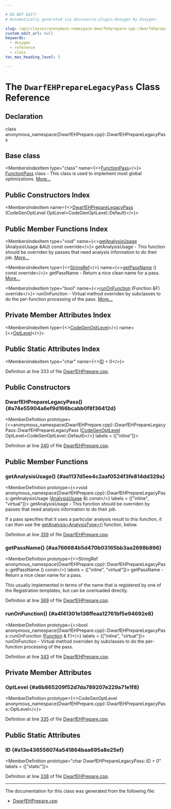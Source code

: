 ```yaml
---

# DO NOT EDIT!
# Automatically generated via docusaurus-plugin-doxygen by Doxygen.

slug: /api/classes/anonymous-namespace-dwarfehprepare-cpp-/dwarfehpreparelegacypass
custom_edit_url: null
keywords:
  - doxygen
  - reference
  - class
toc_max_heading_level: 3

---
```





# The `DwarfEHPrepareLegacyPass` Class Reference

<DoxygenPage pluginConfig={pluginConfig}>



## Declaration

<CodeBlock>class anonymous_namespace{DwarfEHPrepare.cpp}::DwarfEHPrepareLegacyPass</CodeBlock>

## Base class

<MembersIndex>

<MembersIndexItem
  type="class"
  name={<><a href="/docs/api/classes/llvm/functionpass">FunctionPass</a></>}>
<a href="/docs/api/classes/llvm/functionpass">FunctionPass</a> class - This class is used to implement most global optimizations. <a href="/docs/api/classes/llvm/functionpass/#details">More...</a>
</MembersIndexItem>

</MembersIndex>

## Public Constructors Index

<MembersIndex>

<MembersIndexItem
  name={<><a href="#a74e55904a6ef9d166bcabb0f8f36412d">DwarfEHPrepareLegacyPass</a> (CodeGenOptLevel OptLevel=CodeGenOptLevel::Default)</>}>
</MembersIndexItem>

</MembersIndex>

## Public Member Functions Index

<MembersIndex>

<MembersIndexItem
  type="void"
  name={<><a href="#aa1137d5ee4c2aaf0524f3fe814dd329a">getAnalysisUsage</a> (AnalysisUsage &amp;AU) const override</>}>
getAnalysisUsage - This function should be overriden by passes that need analysis information to do their job. <a href="#aa1137d5ee4c2aaf0524f3fe814dd329a">More...</a>
</MembersIndexItem>

<MembersIndexItem
  type={<><a href="/docs/api/classes/llvm/stringref">StringRef</a></>}
  name={<><a href="#aa766684b5d470b03165bb3aa2698b896">getPassName</a> () const override</>}>
getPassName - Return a nice clean name for a pass. <a href="#aa766684b5d470b03165bb3aa2698b896">More...</a>
</MembersIndexItem>

<MembersIndexItem
  type="bool"
  name={<><a href="#a4f41301e138ffeaa12761bf5e94692e8">runOnFunction</a> (Function &amp;F) override</>}>
runOnFunction - Virtual method overriden by subclasses to do the per-function processing of the pass. <a href="#a4f41301e138ffeaa12761bf5e94692e8">More...</a>
</MembersIndexItem>

</MembersIndex>

## Private Member Attributes Index

<MembersIndex>

<MembersIndexItem
  type={<><a href="/docs/api/namespaces/llvm/#a8ec1bf8d7b792ca9fac56f8514db18d2">CodeGenOptLevel</a></>}
  name={<><a href="#a6b865209f52d7da789207e229a71e1f8">OptLevel</a></>}>
</MembersIndexItem>

</MembersIndex>

## Public Static Attributes Index

<MembersIndex>

<MembersIndexItem
  type="char"
  name={<><a href="#a13e436556074a541864baa695a8e25ef">ID</a> = 0</>}>
</MembersIndexItem>

</MembersIndex>


Definition at line 333 of file <a href="/docs/api/files/lib/lib/codegen/dwarfehprepare-cpp">DwarfEHPrepare.cpp</a>.

<SectionDefinition>

## Public Constructors

### DwarfEHPrepareLegacyPass() {#a74e55904a6ef9d166bcabb0f8f36412d}

<MemberDefinition
  prototype={<>anonymous&#95;namespace&#123;DwarfEHPrepare.cpp&#125;::DwarfEHPrepareLegacyPass::DwarfEHPrepareLegacyPass (<a href="/docs/api/namespaces/llvm/#a8ec1bf8d7b792ca9fac56f8514db18d2">CodeGenOptLevel</a> OptLevel=CodeGenOptLevel::Default)</>}
  labels = {["inline"]}>

Definition at line <a href="/docs/api/files/lib/lib/codegen/dwarfehprepare-cpp/#l00340">340</a> of file <a href="/docs/api/files/lib/lib/codegen/dwarfehprepare-cpp">DwarfEHPrepare.cpp</a>.
</MemberDefinition>

</SectionDefinition>

<SectionDefinition>

## Public Member Functions

### getAnalysisUsage() {#aa1137d5ee4c2aaf0524f3fe814dd329a}

<MemberDefinition
  prototype={<>void anonymous&#95;namespace&#123;DwarfEHPrepare.cpp&#125;::DwarfEHPrepareLegacyPass::getAnalysisUsage (<a href="/docs/api/classes/llvm/analysisusage">AnalysisUsage</a> &amp;) const</>}
  labels = {["inline", "virtual"]}>
getAnalysisUsage - This function should be overriden by passes that need analysis information to do their job.

If a pass specifies that it uses a particular analysis result to this function, it can then use the <a href="/docs/api/classes/llvm/pass/#a4863e5e463fb79955269fbf7fbf52b80">getAnalysis&lt;AnalysisType&gt;()</a> function, below.

Definition at line <a href="/docs/api/files/lib/lib/codegen/dwarfehprepare-cpp/#l00359">359</a> of file <a href="/docs/api/files/lib/lib/codegen/dwarfehprepare-cpp">DwarfEHPrepare.cpp</a>.
</MemberDefinition>

### getPassName() {#aa766684b5d470b03165bb3aa2698b896}

<MemberDefinition
  prototype={<>StringRef anonymous&#95;namespace&#123;DwarfEHPrepare.cpp&#125;::DwarfEHPrepareLegacyPass::getPassName () const</>}
  labels = {["inline", "virtual"]}>
getPassName - Return a nice clean name for a pass.

This usually implemented in terms of the name that is registered by one of the Registration templates, but can be overloaded directly.

Definition at line <a href="/docs/api/files/lib/lib/codegen/dwarfehprepare-cpp/#l00369">369</a> of file <a href="/docs/api/files/lib/lib/codegen/dwarfehprepare-cpp">DwarfEHPrepare.cpp</a>.
</MemberDefinition>

### runOnFunction() {#a4f41301e138ffeaa12761bf5e94692e8}

<MemberDefinition
  prototype={<>bool anonymous&#95;namespace&#123;DwarfEHPrepare.cpp&#125;::DwarfEHPrepareLegacyPass::runOnFunction (<a href="/docs/api/classes/llvm/function">Function</a> &amp; F)</>}
  labels = {["inline", "virtual"]}>
runOnFunction - Virtual method overriden by subclasses to do the per-function processing of the pass.

Definition at line <a href="/docs/api/files/lib/lib/codegen/dwarfehprepare-cpp/#l00343">343</a> of file <a href="/docs/api/files/lib/lib/codegen/dwarfehprepare-cpp">DwarfEHPrepare.cpp</a>.
</MemberDefinition>

</SectionDefinition>

<SectionDefinition>

## Private Member Attributes

### OptLevel {#a6b865209f52d7da789207e229a71e1f8}

<MemberDefinition
  prototype={<>CodeGenOptLevel anonymous&#95;namespace&#123;DwarfEHPrepare.cpp&#125;::DwarfEHPrepareLegacyPass::OptLevel</>}>

Definition at line <a href="/docs/api/files/lib/lib/codegen/dwarfehprepare-cpp/#l00335">335</a> of file <a href="/docs/api/files/lib/lib/codegen/dwarfehprepare-cpp">DwarfEHPrepare.cpp</a>.
</MemberDefinition>

</SectionDefinition>

<SectionDefinition>

## Public Static Attributes

### ID {#a13e436556074a541864baa695a8e25ef}

<MemberDefinition
  prototype="char DwarfEHPrepareLegacyPass::ID = 0"
  labels = {["static"]}>

Definition at line <a href="/docs/api/files/lib/lib/codegen/dwarfehprepare-cpp/#l00338">338</a> of file <a href="/docs/api/files/lib/lib/codegen/dwarfehprepare-cpp">DwarfEHPrepare.cpp</a>.
</MemberDefinition>

</SectionDefinition>

<hr/>

The documentation for this class was generated from the following file:

<ul>
<li><a href="/docs/api/files/lib/lib/codegen/dwarfehprepare-cpp">DwarfEHPrepare.cpp</a></li>
</ul>

</DoxygenPage>
